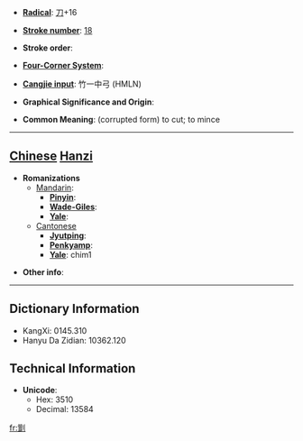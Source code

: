 * '''[[Wiktionary:Chinese radical index| Radical]]''': [[Wiktionary:Chinese radical index 刀|刀]]+16

* '''[[Wiktionary:Chinese total strokes index|Stroke number]]''': [[Wiktionary:Chinese total strokes index 18|18]]

* '''Stroke order''': 

* '''[[Wiktionary:Chinese four corner index|Four-Corner System]]''': 

* '''[[Wiktionary:Chinese Cangjie index|Cangjie input]]''': 竹一中弓 (HMLN)

* '''Graphical Significance and Origin''': 

* '''Common Meaning''': (corrupted form) to cut; to mince

----

== [[Chinese]] [[Hanzi]] ==

* '''Romanizations'''
** [[Mandarin]]:
*** '''[[Pinyin]]''': 
*** '''[[Wade-Giles]]''': 
*** '''[[Yale]]''': 
**[[Cantonese]]
***'''[[Jyutping]]''':
***'''[[Penkyamp]]''': 
***'''[[Yale]]''': chim1

* '''Other info''': 

----

== Dictionary Information ==

* KangXi: 0145.310
* Hanyu Da Zidian: 10362.120

== Technical Information ==

* '''Unicode''':
** Hex: 3510
** Decimal: 13584

[[fr:㔐]]
